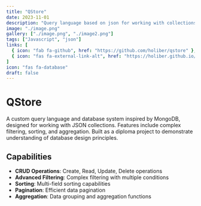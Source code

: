 ```yaml
---
title: "QStore"
date: 2023-11-01
description: "Query language based on json for working with collections."
image: "./image.png"
gallery: ["./image.png", "./image2.png"]
tags: ["Javascript", "json"]
links: [
  { icon: "fab fa-github", href: "https://github.com/holiber/qstore" },
  { icon: "fas fa-external-link-alt", href: "https://holiber.github.io/activedata/examples/" }
]
icon: "fas fa-database"
draft: false
---
```


# QStore

A custom query language and database system inspired by MongoDB, designed for working with JSON collections.
Features include complex filtering, sorting, and aggregation. 
Built as a diploma project to demonstrate understanding of database design principles.


## Capabilities

- **CRUD Operations**: Create, Read, Update, Delete operations
- **Advanced Filtering**: Complex filtering with multiple conditions
- **Sorting**: Multi-field sorting capabilities
- **Pagination**: Efficient data pagination
- **Aggregation**: Data grouping and aggregation functions

